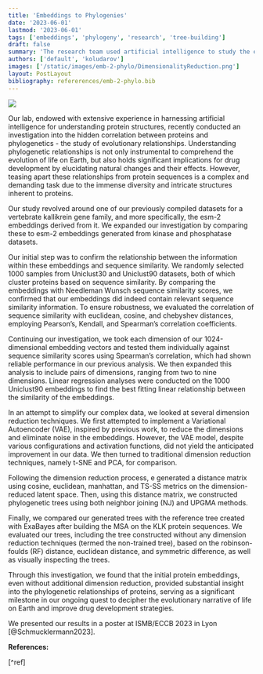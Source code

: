 ```yaml
---
title: 'Embeddings to Phylogenies'
date: '2023-06-01'
lastmod: '2023-06-01'
tags: ['embeddings', 'phylogeny', 'research', 'tree-building']
draft: false
summary: 'The research team used artificial intelligence to study the evolutionary relationships of proteins, specifically focusing on the vertebrate kallikrein gene family, and found significant correlations between protein embeddings and sequence similarities. Despite testing various dimension reduction techniques, the initial protein embeddings without any reduction provided the most accurate insights into phylogenetic relationships, marking a substantial advancement in understanding life evolution and facilitating better drug development strategies.'
authors: ['default', 'koludarov']
images: ['/static/images/emb-2-phylo/DimensionalityReduction.png']
layout: PostLayout
bibliography: refererences/emb-2-phylo.bib
---
```


![](/static/images/emb-2-phylo/DimensionalityReduction.png)

Our lab, endowed with extensive experience in harnessing artificial intelligence for understanding protein structures, recently conducted an investigation into the hidden correlation between proteins and phylogenetics - the study of evolutionary relationships. Understanding phylogenetic relationships is not only instrumental to comprehend the evolution of life on Earth, but also holds significant implications for drug development by elucidating natural changes and their effects. However, teasing apart these relationships from protein sequences is a complex and demanding task due to the immense diversity and intricate structures inherent to proteins.

Our study revolved around one of our previously compiled datasets for a vertebrate kallikrein gene family, and more specifically, the esm-2 embeddings derived from it. We expanded our investigation by comparing these to esm-2 embeddings generated from kinase and phosphatase datasets.

Our initial step was to confirm the relationship between the information within these embeddings and sequence similarity. We randomly selected 1000 samples from Uniclust30 and Uniclust90 datasets, both of which cluster proteins based on sequence similarity. By comparing the embeddings with Needleman Wunsch sequence similarity scores, we confirmed that our embeddings did indeed contain relevant sequence similarity information. To ensure robustness, we evaluated the correlation of sequence similarity with euclidean, cosine, and chebyshev distances, employing Pearson’s, Kendall, and Spearman’s correlation coefficients.

Continuing our investigation, we took each dimension of our 1024-dimensional embedding vectors and tested them individually against sequence similarity scores using Spearman’s correlation, which had shown reliable performance in our previous analysis. We then expanded this analysis to include pairs of dimensions, ranging from two to nine dimensions. Linear regression analyses were conducted on the 1000 Uniclust90 embeddings to find the best fitting linear relationship between the similarity of the embeddings.

In an attempt to simplify our complex data, we looked at several dimension reduction techniques. We first attempted to implement a Variational Autoencoder (VAE), inspired by previous work, to reduce the dimensions and eliminate noise in the embeddings. However, the VAE model, despite various configurations and activation functions, did not yield the anticipated improvement in our data. We then turned to traditional dimension reduction techniques, namely t-SNE and PCA, for comparison.

Following the dimension reduction process, e generated a distance matrix using cosine, euclidean, manhattan, and TS-SS metrics on the dimension-reduced latent space. Then, using this distance matrix, we constructed phylogenetic trees using both neighbor joining (NJ) and UPGMA methods.

Finally, we compared our generated trees with the reference tree created with ExaBayes after building the MSA on the KLK protein sequences. We evaluated our trees, including the tree constructed without any dimension reduction techniques (termed the non-trained tree), based on the robinson-foulds (RF) distance, euclidean distance, and symmetric difference, as well as visually inspecting the trees.

Through this investigation, we found that the initial protein embeddings, even without additional dimension reduction, provided substantial insight into the phylogenetic relationships of proteins, serving as a significant milestone in our ongoing quest to decipher the evolutionary narrative of life on Earth and improve drug development strategies.

We presented our results in a poster at ISMB/ECCB 2023 in Lyon [@Schmucklermann2023].

**References:**

[^ref]
